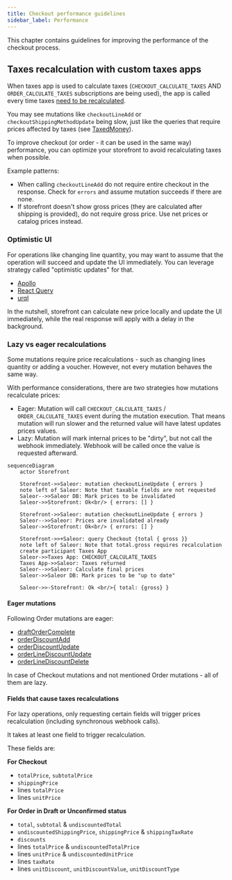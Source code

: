 ```yaml
---
title: Checkout performance guidelines
sidebar_label: Performance
---
```


This chapter contains guidelines for improving the performance of the checkout process.

## Taxes recalculation with custom taxes apps

When taxes app is used to calculate taxes (`CHECKOUT_CALCULATE_TAXES` AND `ORDER_CALCULATE_TAXES` subscriptions are being used),
the app is called every time taxes [need to be recalculated](/developer/extending/webhooks/synchronous-events/tax).

You may see mutations like `checkoutLineAdd` or `checkoutShippingMethodUpdate` being slow,
just like the queries that require prices affected by taxes (see [TaxedMoney](/api-reference/miscellaneous/objects/taxed-money)).

To improve checkout (or order - it can be used in the same way) performance, you can optimize your storefront to avoid recalculating taxes when possible.

Example patterns:
- When calling `checkoutLineAdd` do not require entire checkout in the response. Check for `errors` and assume mutation succeeds if there are none.
- If storefront doesn't show gross prices (they are calculated after shipping is provided), do not require gross price. Use net prices or catalog prices instead.

### Optimistic UI

For operations like changing line quantity, you may want to assume that the operation will succeed and update the UI immediately.
You can leverage strategy called "optimistic updates" for that.

- [Apollo](https://www.apollographql.com/docs/react/v2/performance/optimistic-ui)
- [React Query](https://tanstack.com/query/v4/docs/framework/react/guides/optimistic-updates)
- [urql](https://commerce.nearform.com/open-source/urql/docs/graphcache/cache-updates/#optimistic-updates)

In the nutshell, storefront can calculate new price locally and update the UI immediately, while the real response will apply with a delay in the background.

### Lazy vs eager recalculations

Some mutations require price recalculations - such as changing lines quantity or adding a voucher. However, not every mutation behaves the same way.

With performance considerations, there are two strategies how mutations recalculate prices:

- Eager: Mutation will call `CHECKOUT_CALCULATE_TAXES` / `ORDER_CALCULATE_TAXES` event during the mutation execution. That means mutation will run slower and the returned value will have latest updates prices values.
- Lazy: Mutation will mark internal prices to be "dirty", but not call the webhook immediately. Webhook will be called once the value is requested afterward.

```mermaid
sequenceDiagram
    actor Storefront

    Storefront->>Saleor: mutation checkoutLineUpdate { errors }
    note left of Saleor: Note that taxable fields are not requested
    Saleor-->>Saleor DB: Mark prices to be invalidated
    Saleor->>Storefront: Ok<br/> { errors: [] }

    Storefront->>Saleor: mutation checkoutLineUpdate { errors }
    Saleor-->>Saleor: Prices are invalidated already
    Saleor->>Storefront: Ok<br/> { errors: [] }

    Storefront->>+Saleor: query Checkout {total { gross }}
    note left of Saleor: Note that total.gross requires recalculation
    create participant Taxes App
    Saleor->>Taxes App: CHECKOUT_CALCULATE_TAXES
    Taxes App->>Saleor: Taxes returned
    Saleor-->>Saleor: Calculate final prices
    Saleor->>Saleor DB: Mark prices to be "up to date"

    Saleor->>-Storefront: Ok <br/>{ total: {gross} }
```

#### Eager mutations

Following Order mutations are eager:
- [draftOrderComplete](/api-reference/orders/mutations/draft-order-complete.mdx)
- [orderDiscountAdd](/api-reference/orders/mutations/order-discount-add.mdx)
- [orderDiscountUpdate](/api-reference/orders/mutations/order-discount-update.mdx)
- [orderLineDiscountUpdate](/api-reference/orders/mutations/order-discount-update.mdx)
- [orderLineDiscountDelete](/api-reference/orders/mutations/order-discount-delete.mdx)

In case of Checkout mutations and not mentioned Order mutations - all of them are lazy.

#### Fields that cause taxes recalculations

For lazy operations, only requesting certain fields will trigger prices recalculation (including synchronous webhook calls).

It takes at least one field to trigger recalculation.

These fields are:

**For Checkout**
- `totalPrice`, `subtotalPrice`
- `shippingPrice`
- lines `totalPrice`
- lines `unitPrice`

**For Order in Draft or Unconfirmed status**
- `total`, `subtotal` & `undiscountedTotal`
- `undiscountedShippingPrice`, `shippingPrice` & `shippingTaxRate`
- `discounts`
- lines `totalPrice` & `undiscountedTotalPrice`
- lines `unitPrice` & `undiscountedUnitPrice`
- lines `taxRate`
- lines `unitDiscount`, `unitDiscountValue`, `unitDiscountType`